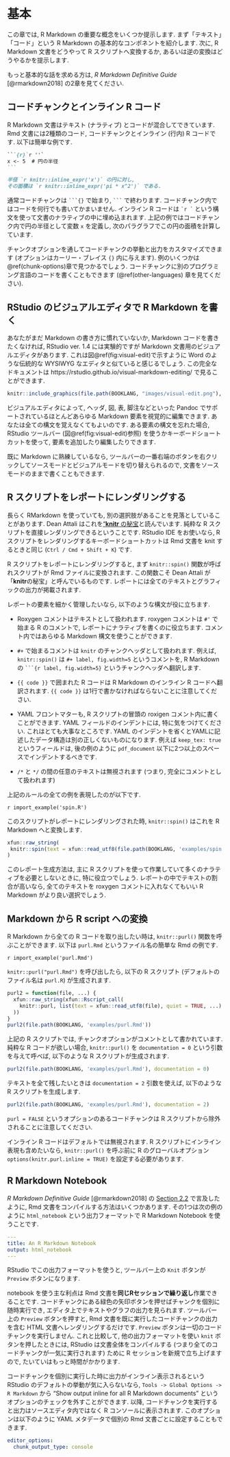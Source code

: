# 基本 {#basics}

この章では, R Markdown の重要な概念をいくつか提示します. まず「テキスト」「コード」という R Markdown の基本的なコンポネントを紹介します. 次に, R Markdown 文書をどうやって R スクリプトへ変換するか, あるいは逆の変換はどうやるかを提示します.

もっと基本的な話を求める方は, _R Markdown Definitive Guide_ [@rmarkdown2018] の2章を見てください.

## コードチャンクとインライン R コード {#r-code}

R Markdown 文書はテキスト (ナラティブ) とコードが混合してできています. Rmd 文書には2種類のコード, コードチャンク\index{こーどちゃんく@コードチャンク}とインライン (行内) R コードです. 以下は簡単な例です.

````md
```{r}`r ''`
x <- 5  # 円の半径
```

半径 `r knitr::inline_expr('x')` の円に対し,
その面積は `r knitr::inline_expr('pi * x^2')` である.
````

通常コードチャンクは ```` ```{}```` で始まり, ```` ``` ```` で終わります. コードチャンク内ではコードを何行でも書いてかまいません. インライン R コードは `` `r ` `` という構文を使って文書のナラティブの中に埋め込まれます. 上記の例ではコードチャンク内で円の半径として変数 `x` を定義し, 次のパラグラフでこの円の面積を計算しています.

チャンクオプションを通してコードチャンクの挙動と出力をカスタマイズできます (オプションはカーリー・ブレイス `{}` 内に与えます). 例のいくつかは\@ref(chunk-options)章で見つかるでしょう. コードチャンクに別のプログラミング言語のコードを書くこともできます (\@ref(other-languages) 章を見てください).

## RStudio のビジュアルエディタで R Markdown を書く {#rstudio-visual}

あなたがまだ Markdown の書き方に慣れていないか, Markdown コードを書きたくなければ, RStudio\index{RStudio} ver. 1.4 には実験的ですが Markdown 文書用のビジュアルエディタがあります. これは図\@ref(fig:visual-edit)で示すように Word のような伝統的な WYSIWYG なエディタと似ていると感じるでしょう. この完全なドキュメントは https://rstudio.github.io/visual-markdown-editing/ で見ることができます.

```r
knitr::include_graphics(file.path(BOOKLANG, "images/visual-edit.png"), dpi = NA)
```

ビジュアルエディタによって, ヘッダ, 図, 表, 脚注などといった Pandoc でサポートされているほとんどあらゆる Markdown 要素を視覚的に編集できます. あなたは全ての構文を覚えなくてもよいのです. ある要素の構文を忘れた場合, RStudio ツールバー (図\@ref(fig:visual-edit)参照) を使うかキーボードショートカットを使って, 要素を追加したり編集したりできます.

既に Markdown に熟練しているなら, ツールバーの一番右端のボタンを右クリックしてソースモードとビジュアルモードを切り替えられるので, 文書をソースモードのままで書くこともできます.

## R スクリプトをレポートにレンダリングする {#spin}

長らく RMarkdown を使っていても, 別の選択肢があることを見落としていることがあります. Dean Attali はこれを["**knitr** の秘宝](https://deanattali.com/2015/03/24/knitrs-best-hidden-gem-spin/)と読んでいます. 純粋な R スクリプトを直接レンダリングできるということです. RStudio IDE をお使いなら, R スクリプトをレンダリングするキーボードショートカットは Rmd 文書を knit するときと同じ (`Ctrl / Cmd + Shift + K`) です.

R スクリプトをレポートにレンダリングすると, まず `knitr::spin()`\index{knitr!spin()} 関数が呼ばれスクリプトが Rmd ファイルに変換されます. この関数こそ Dean Attali が「**knitr**の秘宝」と呼んでいるものです. レポートには全てのテキストとグラフィックの出力が掲載されます.

レポートの要素を細かく管理したいなら, 以下のような構文が役に立ちます.

- Roxygen コメントはテキストとして扱われます. roxygen コメントは `#'` で始まる R のコメントで, レポートにナラティブを書くのに役立ちます. コメント内ではあらゆる Markdown 構文を使うことができます.

- `#+` で始まるコメントは `knitr` のチャンクヘッダとして扱われます. 例えば, `knitr::spin()` は `#+ label, fig.width=5` というコメントを, R Markdown の ```` ```{r label, fig.width=5}```` というチャンクヘッダへ翻訳します.

- `{{ code }}` で囲まれた R コードは R Markdown のインライン R コードへ翻訳されます. `{{ code }}` は1行で書かなければならないことに注意してください.

- YAML\index{YAML} フロントマターも, R スクリプトの冒頭の roxigen コメント内に書くことができます. YAML フィールドのインデントには, 特に気をつけてください. これはとても大事なところです. YAML のインデントを省くとYAMLに記述したデータ構造は別の正しくないものになります. 例えば `keep_tex: true` というフィールドは, 後の例のように `pdf_document` 以下に2つ以上のスペースでインデントするべきです.

- `/*` と `*/` の間の任意のテキストは無視されます (つまり, 完全にコメントとして扱われます)

上記のルールの全ての例を表現したのが以下です.

`r import_example('spin.R')`

このスクリプトがレポートにレンダリングされた時, `knitr::spin()` はこれを R Markdown へと変換します.

```r
xfun::raw_string(
 knitr::spin(text = xfun::read_utf8(file.path(BOOKLANG, 'examples/spin.R')), knit = FALSE)
)
```

このレポート生成方法は, 主に R スクリプトを使って作業していて多くのナラティブを必要としないときに, 特に役立つでしょう. レポートの中でテキストの割合が高いなら, 全てのテキストを roxygen コメントに入れなくてもいい R Markdown がより良い選択でしょう. 

## Markdown から R script への変換 {#purl}

R Markdown から全ての R コードを取り出したい時は, `knitr::purl()`\index{knitr!purl()} 関数を呼ぶことができます. 以下は `purl.Rmd` というファイル名の簡単な Rmd の例です.

`r import_example('purl.Rmd')`

`knitr::purl("purl.Rmd")` を呼び出したら, 以下の R スクリプト (デフォルトのファイル名は `purl.R`) が生成されます.

```r
purl2 = function(file, ...) {
  xfun::raw_string(xfun::Rscript_call(
    knitr::purl, list(text = xfun::read_utf8(file), quiet = TRUE, ...)
  ))
}
purl2(file.path(BOOKLANG, 'examples/purl.Rmd'))
```


上記の R スクリプトでは, チャンクオプションがコメントとして書かれています. 純粋な R コードが欲しい場合, `knitr::purl()` を `documentation = 0` という引数を与えて呼べば, 以下のような R スクリプトが生成されます.

```r
purl2(file.path(BOOKLANG, 'examples/purl.Rmd'), documentation = 0)
```

テキストを全て残したいときは `documentation = 2` 引数を使えば, 以下のような R スクリプトを生成します.

```r
purl2(file.path(BOOKLANG, 'examples/purl.Rmd'), documentation = 2)
```

`purl = FALSE` というオプションのあるコードチャンクは R スクリプトから除外されることに注意してください.

インライン R コードはデフォルトでは無視されます. R スクリプトにインライン表現も含めたいなら, `knitr::purl()` を呼ぶ前に R のグローバルオプション `options(knitr.purl.inline = TRUE)` を設定する必要があります.

## R Markdown Notebook {#notebook}

 _R Markdown Definitive Guide_ [@rmarkdown2018] の [Section 2.2](https://bookdown.org/yihui/rmarkdown/compile.html) で言及したように, Rmd 文書をコンパイルする方法はいくつかあります. その1つは次の例のように `html_notebook` という出力フォーマットで R Markdown Notebook を使うことです.

```yaml
---
title: An R Markdown Notebook
output: html_notebook
---
```

RStudio でこの出力フォーマットを使うと, ツールバー上の `Knit` ボタンが `Preview` ボタンになります.

notebook\index{RStudio!notebook} を使う主な利点は Rmd 文書を**同じRセッションで繰り返し**作業できることです. コードチャンクにある緑色の矢印ボタンを押せばチャンクを個別に随時実行でき, エディタ上でテキストやグラフの出力を見られます. ツールバー上の `Preview` ボタンを押すと, Rmd 文書を既に実行したコードチャンクの出力を含む HTML 文書へレンダリングするだけです. `Preview` ボタンは一切のコードチャンクを実行しません. これと比較して, 他の出力フォーマットを使い `knit` ボタンを押したときには, RStudio は文書全体をコンパイルする (つまり全てのコードチャンクが一気に実行されます) ために R セッションを新規で立ち上げますので, たいていはもっと時間がかかります.

コードチャンクを個別に実行した時に出力がインライン表示されるという RStudio のデフォルトの挙動が気に入らないなら, `Tools -> Global Options -> R Markdown` から "Show output inline for all R Markdown documents" というオプションのチェックを外すことができます. 以降, コードチャンクを実行すると出力はソースエディタ内ではなく R コンソールに表示されます. このオプションは以下のように YAML メタデータで個別の Rmd 文書ごとに設定することもできます.

```yaml
editor_options:
  chunk_output_type: console
```
